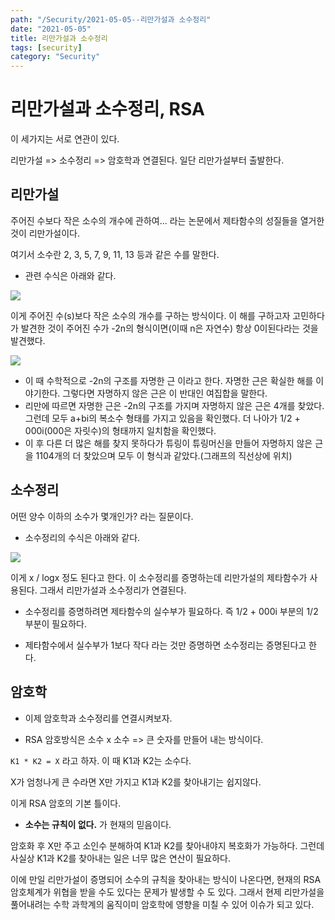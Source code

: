 ---
path: "/Security/2021-05-05--리만가설과 소수정리"
date: "2021-05-05"
title: 리만가설과 소수정리
tags: [security]
category: "Security"
---

# 리만가설과 소수정리, RSA

이 세가지는 서로 연관이 있다.

리만가설 => 소수정리 => 암호학과 연결된다. 일단 리만가설부터 출발한다.

## 리만가설

주어진 수보다 작은 소수의 개수에 관하여... 라는 논문에서 제타함수의 성질들을 열거한 것이 리만가설이다.

여기서 소수란 2, 3, 5, 7, 9, 11, 13 등과 같은 수를 말한다.

- 관련 수식은 아래와 같다.

![](https://wikimedia.org/api/rest_v1/media/math/render/svg/e9bd691fccd9541432c60dc5ad456a236fcd395b)

이게 주어진 수(s)보다 작은 소수의 개수를 구하는 방식이다. 이 해를 구하고자 고민하다가 발견한 것이 주어진 수가 -2n의 형식이면(이때 n은 자연수) 항상 0이된다라는 것을 발견했다.

![](https://wikimedia.org/api/rest_v1/media/math/render/svg/d1fde30fa0ef08e41740321cb277b57f98588d03)

- 이 때 수학적으로 -2n의 구조를 자명한 근 이라고 한다. 자명한 근은 확실한 해를 이야기한다. 그렇다면 자명하지 않은 근은 이 반대인 여집합을 말한다.
- 리만에 따르면 자명한 근은 -2n의 구조를 가지며 자명하지 않은 근은 4개를 찾았다. 그런데 모두 a+bi의 복소수 형태를 가지고 있음을 확인했다. 더 나아가 1/2 + 000i(000은 자릿수)의 형태까지 일치함을 확인했다.
- 이 후 다른 더 많은 해를 찾지 못하다가 튜링이 튜링머신을 만들어 자명하지 않은 근을 1104개의 더 찾았으며 모두 이 형식과 같았다.(그래프의 직선상에 위치)

## 소수정리

어떤 양수 이하의 소수가 몇개인가? 라는 질문이다.

- 소수정리의 수식은 아래와 같다.

![](https://wikimedia.org/api/rest_v1/media/math/render/svg/8e4100bd4f7c4e6054eca3fbbfd6a90d3a37c6ec)

이게 x / logx 정도 된다고 한다. 이 소수정리를 증명하는데 리만가설의 제타함수가 사용된다. 그래서 리만가설과 소수정리가 연결된다.

- 소수정리를 증명하려면 제타함수의 실수부가 필요하다. 즉 1/2 + 000i 부분의 1/2부분이 필요하다.

- 제타함수에서 실수부가 1보다 작다 라는 것만 증명하면 소수정리는 증명된다고 한다.

## 암호학

- 이제 암호학과 소수정리를 연결시켜보자.

- RSA 암호방식은 소수 x 소수 => 큰 숫자를 만들어 내는 방식이다.

`K1 * K2 = X` 라고 하자. 이 때 K1과 K2는 소수다.

X가 엄청나게 큰 수라면 X만 가지고 K1과 K2를 찾아내기는 쉽지않다.

이게 RSA 암호의 기본 틀이다.

- **소수는 규칙이 없다.** 가 현재의 믿음이다.

암호화 후 X만 주고 소인수 분해하여 K1과 K2를 찾아내야지 복호화가 가능하다. 그런데 사실상 K1과 K2를 찾아내는 일은 너무 많은 연산이 필요하다.

이에 만일 리만가설이 증명되어 소수의 규칙을 찾아내는 방식이 나온다면, 현재의 RSA 암호체계가 위협을 받을 수도 있다는 문제가 발생할 수 도 있다. 그래서 현제 리만가설을 풀어내려는 수학 과학계의 움직이미 암호학에 영향을 미칠 수 있어 이슈가 되고 있다.